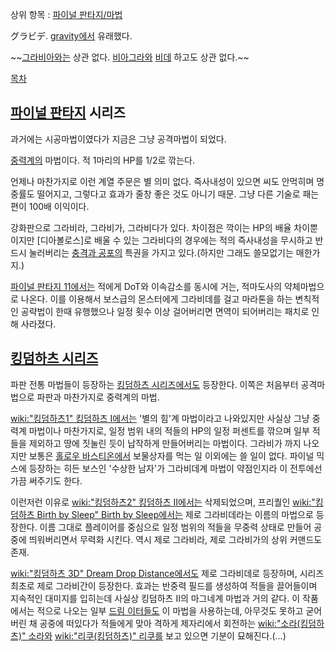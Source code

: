 상위 항목 : [[파이널 판타지/마법]]

グラビデ. [[중력|gravity]]에서 유래했다.

~~[[그라비아]]와는 상관 없다. [[비아그라]]와 [[비데]] 하고도 상관 없다.~~

[[목차]]

== [[파이널 판타지]] 시리즈 ==
과거에는 시공마법이였다가 지금은 그냥 공격마법이 되었다.

[[중력]]계의 마법이다. 적 1마리의 HP를 1/2로 깎는다.

언제나 마찬가지로 이런 계열 주문은 별 의미 없다. 즉사내성이 있으면 씨도 안먹히며 명중률도 떨어지고, 그렇다고 효과가 줄창 좋은 것도 아니기 때문. 그냥 다른 기술로 패는 편이 100배 이익이다.

강화판으로 그라비라, 그라비가, 그라비다가 있다. 차이점은 깍이는 HP의 배율 차이뿐이지만 [디아볼로스]로 배울 수 있는 그라비다의 경우에는 적의 즉사내성을 무시하고 반드시 눌러버리는 [[충격과 공포]]의 특권을 가지고 있다.(하지만 그래도 쓸모없기는 매한가지.)

[[파이널 판타지 11]]에서는 적에게 DoT와 이속감소를 동시에 거는, 적마도사의 약체마법으로 나온다. 이를 이용해서 보스급의 몬스터에게 그라비데를 걸고 마라톤을 하는 변칙적인 공략법이 한때 유행했으나 일정 횟수 이상 걸어버리면 면역이 되어버리는 패치로 인해 사라졌다.

== [[킹덤하츠 시리즈]] ==
파판 전통 마법들이 등장하는 [[킹덤하츠 시리즈]]에서도 등장한다. 이쪽은 처음부터 공격마법으로 파판과 마찬가지로 중력계의 마법.

[[wiki:"킹덤하츠1" 킹덤하츠 I]]에서는 '별의 힘'계 마법이라고 나와있지만 사실상 그냥 중력계 마법이나 마찬가지로, 일정 범위 내의 적들의 HP의 일정 퍼센트를 깎으며 일부 적들을 제외하고 땅에 짓눌린 듯이 납작하게 만들어버리는 마법이다. 그라비가 까지 나오지만 보통은 [[홀로우 바스티온]]에서 보물상자를 먹는 일 이외에는 쓸 일이 없다. 파이널 믹스에 등장하는 히든 보스인 '수상한 남자'가 그라비데계 마법이 약점인지라 이 전투에선 가끔 써주기도 한다.

이런저런 이유로 [[wiki:"킹덤하츠2" 킹덤하츠 II]]에서는 삭제되었으며, 프리퀄인 [[wiki:"킹덤하츠 Birth by Sleep" Birth by Sleep]]에서는 제로 그라비데라는 이름의 마법으로 등장한다. 이름 그대로 플레이어를 중심으로 일정 범위의 적들을 무중력 상태로 만들어 공중에 띄워버리면서 무력화 시킨다. 역시 제로 그라비라, 제로 그라비가의 상위 커맨드도 존재.

[[wiki:"킹덤하츠 3D" Dream Drop Distance]]에서도 제로 그라비데로 등장하며, 시리즈 최초로 제로 그라비간이 등장한다. 효과는 반중력 필드를 생성하여 적들을 끌어들이며 지속적인 대미지를 입히는데 사실상 킹덤하츠 II의 마그네계 마법과 거의 같다. 이 작품에서는 적으로 나오는 일부 [[드림 이터]]들도 이 마법을 사용하는데, 아무것도 못하고 굳어버린 채 공중에 떠있다가 적들에게 맞아 격하게 제자리에서 회전하는 [[wiki:"소라(킹덤하츠)" 소라]]와 [[wiki:"리쿠(킹덤하츠)" 리쿠]]를 보고 있으면 기분이 묘해진다.(...)

